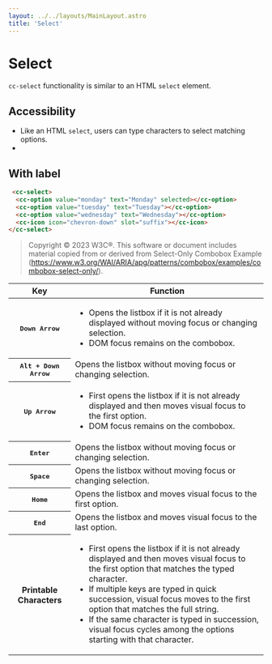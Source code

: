 ```yaml
---
layout: ../../layouts/MainLayout.astro
title: 'Select'
---
```



# Select

`cc-select` functionality is similar to an HTML `select` element.

## Accessibility

- Like an HTML `select`, users can type characters to select matching options.
- 

## With label 

<ComponentPreview
  client:load
  component='
    <cc-select label="Start of the week">
      <cc-option value="monday" text="Monday" selected></cc-option>
      <cc-option value="tuesday" text="Tuesday"></cc-option>
      <cc-option value="wednesday" text="Wednesday"></cc-option>
    </cc-select>
  '
  style="min-width: 10em"
/>

```html
 <cc-select>
  <cc-option value="monday" text="Monday" selected></cc-option>
  <cc-option value="tuesday" text="Tuesday"></cc-option>
  <cc-option value="wednesday" text="Wednesday"></cc-option>
  <cc-icon icon="chevron-down" slot="suffix"></cc-icon>
</cc-select>
```

>   Copyright © 2023 W3C®. This software or document includes material copied from or derived from Select-Only Combobox Example (https://www.w3.org/WAI/ARIA/apg/patterns/combobox/examples/combobox-select-only/).

<table aria-labelledby="kbd_label_combobox kbd_label" class="def">
  <thead>
    <tr>
      <th>Key</th>
      <th>Function</th>
    </tr>
  </thead>
  <tbody>
    <tr data-test-id="combobox-key-down-arrow">
      <th><kbd>Down Arrow</kbd></th>
      <td>
        <ul>
          <li>Opens the listbox if it is not already displayed without moving focus or changing selection.</li>
          <li>DOM focus remains on the combobox.</li>
        </ul>
      </td>
    </tr>
    <tr data-test-id="combobox-key-alt-down-arrow">
      <th><kbd>Alt + Down Arrow</kbd></th>
      <td>Opens the listbox without moving focus or changing selection.</td>
    </tr>
    <tr data-test-id="combobox-key-up-arrow">
      <th><kbd>Up Arrow</kbd></th>
      <td>
        <ul>
          <li>First opens the listbox if it is not already displayed and then moves visual focus to the first option.</li>
          <li>DOM focus remains on the combobox.</li>
        </ul>
      </td>
    </tr>
    <tr data-test-id="combobox-key-enter">
      <th><kbd>Enter</kbd></th>
      <td>Opens the listbox without moving focus or changing selection.</td>
    </tr>
    <tr data-test-id="combobox-key-space">
      <th><kbd>Space</kbd></th>
      <td>Opens the listbox without moving focus or changing selection.</td>
    </tr>
    <tr data-test-id="combobox-key-home">
      <th><kbd>Home</kbd></th>
      <td>Opens the listbox and moves visual focus to the first option.</td>
    </tr>
    <tr data-test-id="combobox-key-end">
      <th><kbd>End</kbd></th>
      <td>Opens the listbox and moves visual focus to the last option.</td>
    </tr>
    <tr data-test-id="printable-chars">
      <th>Printable Characters</th>
      <td>
        <ul>
          <li>First opens the listbox if it is not already displayed and then moves visual focus to the first option that matches the typed character.</li>
          <li>If multiple keys are typed in quick succession, visual focus moves to the first option that matches the full string.</li>
          <li>If the same character is typed in succession, visual focus cycles among the options starting with that character.</li>
        </ul>
      </td>
    </tr>
  </tbody>
</table>